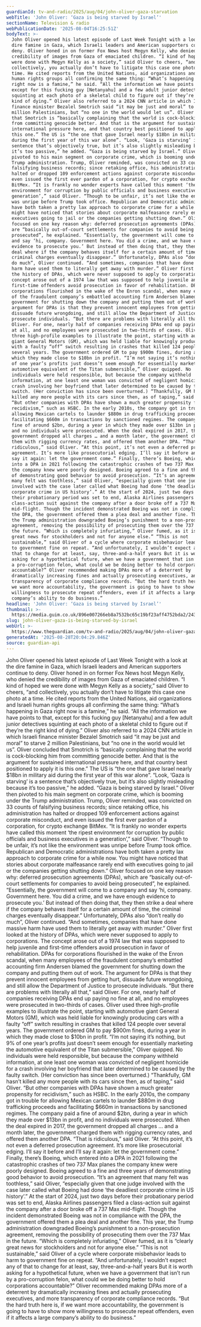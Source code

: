 ```yaml
---
guardianId: tv-and-radio/2025/aug/04/john-oliver-gaza-starvation
webTitle: 'John Oliver: ‘Gaza is being starved by Israel’'
sectionName: Television & radio
webPublicationDate: '2025-08-04T16:25:51Z'
bodyText: >-
  John Oliver opened his latest episode of Last Week Tonight with a look at the
  dire famine in Gaza, which Israeli leaders and American supporters continue to
  deny. Oliver honed in on former Fox News host Megyn Kelly, who denied the
  credibility of images from Gaza of emaciated children. “I kind of hoped we
  were done with Megyn Kelly as a society,” said Oliver to cheers, “and
  collectively, you actually don’t have to litigate this case one photo at a
  time. He cited reports from the United Nations, aid organizations and Israeli
  human rights groups all confirming the same thing: “What’s happening in Gaza
  right now is a famine,” he said. “All the information we have points to that,
  except for this fucking guy [Netanyahu] and a few adult junior detectives
  squinting at each photo of a skeletal child to figure out if they’re the right
  kind of dying.” Oliver also referred to a 2024 CNN article in which Israeli
  finance minister Bezalel Smotrich said “it may be just and moral” to starve 2
  million Palestinians, but “no one in the world would let us”. Oliver concluded
  that Smotrich is “basically complaining that the world is cock-blocking him
  from committing genocide better. And that is the argument for sustained
  international pressure here, and that country best positioned to apply it is
  this one.” The US is “the one that gave Israel nearly $18bn in military aid
  during the first year of this war alone”. “Look, ‘Gaza is starving’ is a
  sentence that’s objectively true, but it’s also slightly misleading because
  it’s too passive,” he added. “Gaza is being starved by Israel.” Oliver then
  pivoted to his main segment on corporate crime, which is booming under the
  Trump administration. Trump, Oliver reminded, was convicted on 33 counts of
  falsifying business records; since retaking office, his administration has
  halted or dropped 109 enforcement actions against corporate misconduct, and
  even issued the first ever pardon of a corporation, for crypto exchange
  BitMex. “It is frankly no wonder experts have called this moment ‘the ripest
  environment for corruption by public officials and business executives in a
  generation’,” said Oliver. “Though to be unfair, it’s not like the environment
  was unripe before Trump took office. Republican and Democratic administrations
  have both taken a pretty lax approach to corporate crime for a while now. You
  might have noticed that stories about corporate malfeasance rarely end with
  executives going to jail or the companies getting shutting down.” Oliver
  focused on one key reason why: deferred prosecution agreements (DPAs), which
  are “basically out-of-court settlements for companies to avoid being
  prosecuted”, he explained. “Essentially, the government will come to a company
  and say ‘hi, company. Government here. You did a crime, and we have enough
  evidence to prosecute you.’ But instead of then doing that, they then strike a
  deal where if the company behaves itself for a certain amount of time, the
  criminal charges eventually disappear.” Unfortunately, DPAs also “don’t really
  do much”, Oliver continued. “And sometimes, companies that have done massive
  harm have used them to literally get away with murder.” Oliver first looked at
  the history of DPAs, which were never supposed to apply to corporations. The
  concept arose out of a 1974 law that was supposed to help juvenile and
  first-time offenders avoid prosecution in favor of rehabilitation. DPAs for
  corporations flourished in the wake of the Enron scandal, when many employees
  of the fraudulent company’s embattled accounting firm Andersen blamed the
  government for shutting down the company and putting them out of work. The
  argument for DPAs is that they prevent innocent employees from getting hurt,
  dissuade future wrongdoing, and still allow the Department of Justice to
  prosecute individuals. “But there are problems with literally all that,” said
  Oliver. For one, nearly half of companies receiving DPAs end up paying no fine
  at all, and no employees were prosecuted in two-thirds of cases. Oliver used
  three high-profile examples to illustrate the point, starting with automotive
  giant General Motors (GM), which was held liable for knowingly producing cars
  with a faulty “off” switch resulting in crashes that killed 124 people over
  several years. The government ordered GM to pay $900m fines, during a year in
  which they made close to $10bn in profit. “I’m not saying it’s nothing, but 9%
  of one year’s profits just doesn’t seem enough for essentially marketing the
  automotive equivalent of the Titan submersible,” Oliver quipped. No
  individuals were held responsible, but because the company withheld
  information, at one least one woman was convicted of negligent homicide for a
  crash involving her boyfriend that later determined to be caused by the faulty
  switch. (Her conviction has since been overturned.) “Thankfully, GM hasn’t
  killed any more people with its cars since then, as of taping,” said Oliver.
  “But other companies with DPAs have shown a much greater propensity for
  recidivism,” such as HSBC. In the early 2010s, the company got in trouble for
  allowing Mexican cartels to launder $880m in drug trafficking proceeds and
  facilitating $660m in transactions by sanctioned regimes. The company paid a
  fine of around $2bn, during a year in which they made over $13bn in profit,
  and no individuals were prosecuted. When the deal expired in 2017, the
  government dropped all charges … and a month later, the government charged
  them with rigging currency rates, and offered them another DPA. “That is
  ridiculous,” said Oliver. “At this point, it’s not even a deferred prosecution
  agreement. It’s more like prosecutorial edging. I’ll say it before and I’ll
  say it again: let the government come.” Finally, there’s Boeing, which entered
  into a DPA in 2021 following the catastrophic crashes of two 737 Max planes
  the company knew were poorly designed. Boeing agreed to a fine and three years
  of demonstrating good behavior to avoid prosecution. “It’s an agreement that
  many felt was toothless,” said Oliver, “especially given that one judge
  involved with the case later called what Boeing had done ‘the deadliest
  corporate crime in US history’.” At the start of 2024, just two days before
  their probationary period was set to end, Alaska Airlines passengers filed a
  class-action suit against the company after a door broke off a 737 Max
  mid-flight. Though the incident demonstrated Boeing was not in compliance with
  the DPA, the government offered them a plea deal and another fine. This year,
  the Trump administration downgraded Boeing’s punishment to a non-prosecution
  agreement, removing the possibility of prosecuting them over the 737 Max in
  the future. “Which is completely infuriating,” Oliver fumed, as it is “clearly
  great news for stockholders and not for anyone else.” “This is not
  sustainable,” said Oliver of a cycle where corporate misbehavior leads to harm
  to government fine on repeat. “And unfortunately, I wouldn’t expect any of
  that to change for at least, say, three-and-a-half years But it is worth
  asking for a hypothetical future, when we have a government that isn’t run by
  a pro-corruption felon, what could we be doing better to hold corporations
  accountable?” Oliver recommended making DPAs more of a deterrent by
  dramatically increasing fines and actually prosecuting executives, and more
  transparency of corporate compliance records. “But the hard truth here is, if
  we want more accountability, the government is going to have to show more
  willingness to prosecute repeat offenders, even if it affects a large
  company’s ability to do business.”
headline: 'John Oliver: ‘Gaza is being starved by Israel’'
thumbnail: >-
  https://media.guim.co.uk/896e007266eb8a7532bc65c19bf23aff4752bda2/243_17_2325_1390/500.jpg
slug: john-oliver-gaza-is-being-starved-by-israel
webUrl: >-
  https://www.theguardian.com/tv-and-radio/2025/aug/04/john-oliver-gaza-starvation
generatedAt: '2025-08-28T20:04:29.846Z'
source: guardian-api
---
```

John Oliver opened his latest episode of Last Week Tonight with a look at the dire famine in Gaza, which Israeli leaders and American supporters continue to deny. Oliver honed in on former Fox News host Megyn Kelly, who denied the credibility of images from Gaza of emaciated children. “I kind of hoped we were done with Megyn Kelly as a society,” said Oliver to cheers, “and collectively, you actually don’t have to litigate this case one photo at a time. He cited reports from the United Nations, aid organizations and Israeli human rights groups all confirming the same thing: “What’s happening in Gaza right now is a famine,” he said. “All the information we have points to that, except for this fucking guy [Netanyahu] and a few adult junior detectives squinting at each photo of a skeletal child to figure out if they’re the right kind of dying.” Oliver also referred to a 2024 CNN article in which Israeli finance minister Bezalel Smotrich said “it may be just and moral” to starve 2 million Palestinians, but “no one in the world would let us”. Oliver concluded that Smotrich is “basically complaining that the world is cock-blocking him from committing genocide better. And that is the argument for sustained international pressure here, and that country best positioned to apply it is this one.” The US is “the one that gave Israel nearly $18bn in military aid during the first year of this war alone”. “Look, ‘Gaza is starving’ is a sentence that’s objectively true, but it’s also slightly misleading because it’s too passive,” he added. “Gaza is being starved by Israel.” Oliver then pivoted to his main segment on corporate crime, which is booming under the Trump administration. Trump, Oliver reminded, was convicted on 33 counts of falsifying business records; since retaking office, his administration has halted or dropped 109 enforcement actions against corporate misconduct, and even issued the first ever pardon of a corporation, for crypto exchange BitMex. “It is frankly no wonder experts have called this moment ‘the ripest environment for corruption by public officials and business executives in a generation’,” said Oliver. “Though to be unfair, it’s not like the environment was unripe before Trump took office. Republican and Democratic administrations have both taken a pretty lax approach to corporate crime for a while now. You might have noticed that stories about corporate malfeasance rarely end with executives going to jail or the companies getting shutting down.” Oliver focused on one key reason why: deferred prosecution agreements (DPAs), which are “basically out-of-court settlements for companies to avoid being prosecuted”, he explained. “Essentially, the government will come to a company and say ‘hi, company. Government here. You did a crime, and we have enough evidence to prosecute you.’ But instead of then doing that, they then strike a deal where if the company behaves itself for a certain amount of time, the criminal charges eventually disappear.” Unfortunately, DPAs also “don’t really do much”, Oliver continued. “And sometimes, companies that have done massive harm have used them to literally get away with murder.” Oliver first looked at the history of DPAs, which were never supposed to apply to corporations. The concept arose out of a 1974 law that was supposed to help juvenile and first-time offenders avoid prosecution in favor of rehabilitation. DPAs for corporations flourished in the wake of the Enron scandal, when many employees of the fraudulent company’s embattled accounting firm Andersen blamed the government for shutting down the company and putting them out of work. The argument for DPAs is that they prevent innocent employees from getting hurt, dissuade future wrongdoing, and still allow the Department of Justice to prosecute individuals. “But there are problems with literally all that,” said Oliver. For one, nearly half of companies receiving DPAs end up paying no fine at all, and no employees were prosecuted in two-thirds of cases. Oliver used three high-profile examples to illustrate the point, starting with automotive giant General Motors (GM), which was held liable for knowingly producing cars with a faulty “off” switch resulting in crashes that killed 124 people over several years. The government ordered GM to pay $900m fines, during a year in which they made close to $10bn in profit. “I’m not saying it’s nothing, but 9% of one year’s profits just doesn’t seem enough for essentially marketing the automotive equivalent of the Titan submersible,” Oliver quipped. No individuals were held responsible, but because the company withheld information, at one least one woman was convicted of negligent homicide for a crash involving her boyfriend that later determined to be caused by the faulty switch. (Her conviction has since been overturned.) “Thankfully, GM hasn’t killed any more people with its cars since then, as of taping,” said Oliver. “But other companies with DPAs have shown a much greater propensity for recidivism,” such as HSBC. In the early 2010s, the company got in trouble for allowing Mexican cartels to launder $880m in drug trafficking proceeds and facilitating $660m in transactions by sanctioned regimes. The company paid a fine of around $2bn, during a year in which they made over $13bn in profit, and no individuals were prosecuted. When the deal expired in 2017, the government dropped all charges … and a month later, the government charged them with rigging currency rates, and offered them another DPA. “That is ridiculous,” said Oliver. “At this point, it’s not even a deferred prosecution agreement. It’s more like prosecutorial edging. I’ll say it before and I’ll say it again: let the government come.” Finally, there’s Boeing, which entered into a DPA in 2021 following the catastrophic crashes of two 737 Max planes the company knew were poorly designed. Boeing agreed to a fine and three years of demonstrating good behavior to avoid prosecution. “It’s an agreement that many felt was toothless,” said Oliver, “especially given that one judge involved with the case later called what Boeing had done ‘the deadliest corporate crime in US history’.” At the start of 2024, just two days before their probationary period was set to end, Alaska Airlines passengers filed a class-action suit against the company after a door broke off a 737 Max mid-flight. Though the incident demonstrated Boeing was not in compliance with the DPA, the government offered them a plea deal and another fine. This year, the Trump administration downgraded Boeing’s punishment to a non-prosecution agreement, removing the possibility of prosecuting them over the 737 Max in the future. “Which is completely infuriating,” Oliver fumed, as it is “clearly great news for stockholders and not for anyone else.” “This is not sustainable,” said Oliver of a cycle where corporate misbehavior leads to harm to government fine on repeat. “And unfortunately, I wouldn’t expect any of that to change for at least, say, three-and-a-half years But it is worth asking for a hypothetical future, when we have a government that isn’t run by a pro-corruption felon, what could we be doing better to hold corporations accountable?” Oliver recommended making DPAs more of a deterrent by dramatically increasing fines and actually prosecuting executives, and more transparency of corporate compliance records. “But the hard truth here is, if we want more accountability, the government is going to have to show more willingness to prosecute repeat offenders, even if it affects a large company’s ability to do business.”
